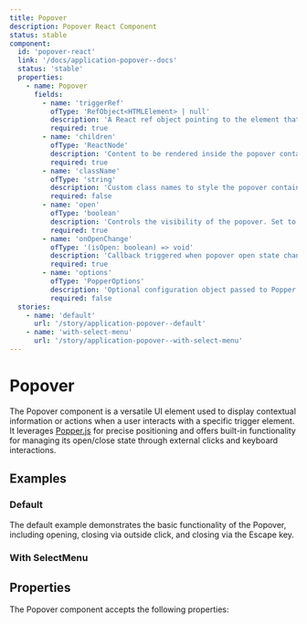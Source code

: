 ```yaml
---
title: Popover
description: Popover React Component
status: stable
component:
  id: 'popover-react'
  link: '/docs/application-popover--docs'
  status: 'stable'
  properties:
    - name: Popover
      fields:
        - name: 'triggerRef'
          ofType: 'RefObject<HTMLElement> | null'
          description: 'A React ref object pointing to the element that triggers the popover. Used by Popper.js for positioning. Can be null initially.'
          required: true
        - name: 'children'
          ofType: 'ReactNode'
          description: 'Content to be rendered inside the popover container.'
          required: true
        - name: 'className'
          ofType: 'string'
          description: 'Custom class names to style the popover container.'
          required: false
        - name: 'open'
          ofType: 'boolean'
          description: 'Controls the visibility of the popover. Set to true to display.'
          required: true
        - name: 'onOpenChange'
          ofType: '(isOpen: boolean) => void'
          description: 'Callback triggered when popover open state changes (e.g., on outside click or Escape key).'
          required: true
        - name: 'options'
          ofType: 'PopperOptions'
          description: 'Optional configuration object passed to Popper.js for custom behavior, placement, modifiers, etc.'
          required: false
  stories:
    - name: 'default'
      url: '/story/application-popover--default'
    - name: 'with-select-menu'
      url: '/story/application-popover--with-select-menu'
---
```


# Popover

The Popover component is a versatile UI element used to display contextual information or actions when a user interacts with a specific trigger element. It leverages [Popper.js](https://popper.js.org/docs/v2/) for precise positioning and offers built-in functionality for managing its open/close state through external clicks and keyboard interactions.

<Section current="react" >

<ComponentPreview>
  <PopoverSample />
</ComponentPreview>

## Examples

### Default

The default example demonstrates the basic functionality of the Popover, including opening, closing via outside click, and closing via the Escape key.

<StorybookFrame
  heightClassName="h-max"
  componentId="popover-react"
  story="default"
/>

### With SelectMenu

<StorybookFrame
  heightClassName="h-56"
  componentId="popover-react"
  story="with-select-menu"
/>

## Properties

The Popover component accepts the following properties:

<ComponentPropertiesTable componentId="popover-react" />

</Section>
